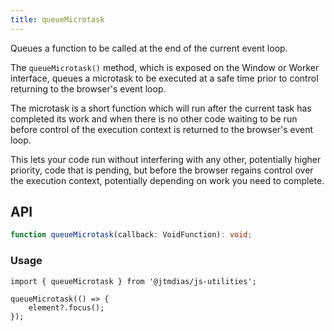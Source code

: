 ```yaml
---
title: queueMicrotask
---
```

Queues a function to be called at the end of the current event loop.

The `queueMicrotask()` method, which is exposed on the Window or Worker interface,
queues a microtask to be executed at a safe time prior to control returning to
the browser's event loop.

The microtask is a short function which will run after the current task has completed
its work and when there is no other code waiting to be run before control of
the execution context is returned to the browser's event loop.

This lets your code run without interfering with any other, potentially higher priority,
code that is pending, but before the browser regains control over the execution context,
potentially depending on work you need to complete.

## API

```typescript
function queueMicrotask(callback: VoidFunction): void;
```

### Usage

```tsx
import { queueMicrotask } from '@jtmdias/js-utilities';

queueMicrotask(() => {
	element?.focus();
});
```
